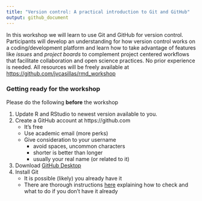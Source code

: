 ```yaml
---
title: "Version control: A practical introduction to Git and GitHub"
output: github_document
---
```


In this workshop we will learn to use Git and GitHub for version control. 
Participants will develop an understanding for how version control works on a coding/development platform and learn how to take advantage of features like *issues* and *project boards* to complement project centered workflows that facilitate collaboration and open science practices. 
No prior experience is needed. 
All resources will be freely available at [https://github.com/jvcasillas/rmd_workshop](https://github.com/jvcasillas/rmd_workshop)

### Getting ready for the workshop

Please do the following **before** the workshop

1. Update R and RStudio to newest version available to you.
2. Create a GitHub account at https://github.com
    - It's free
    - Use academic email (more perks)
    - Give consideration to your username 
        - avoid spaces, uncommon characters
        - shorter is better than longer 
        - usually your real name (or related to it)
3. Download [GitHub Desktop](https://desktop.github.com)
4. Install Git
    - It is possible (likely) you already have it
    - There are thorough instructions [here](https://happygitwithr.com/install-git.html) explaining how to check and what to do if you don't have it already
